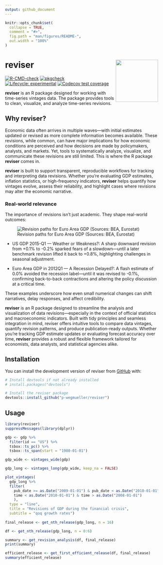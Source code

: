 ```yaml
---
output: github_document
---
```


<!-- README.md is generated from README.Rmd. Please edit that file -->

```r
knitr::opts_chunk$set(
  collapse = TRUE,
  comment = "#>",
  fig.path = "man/figures/README-",
  out.width = "100%" 
)
```

# reviser <img src="man/figures/logo.png" align="right" height="139" />

<!-- badges: start -->
[![R-CMD-check](https://github.com/p-wegmueller/reviser/actions/workflows/R-CMD-check.yaml/badge.svg)](https://github.com/p-wegmueller/reviser/actions/workflows/R-CMD-check.yaml)
[![pkgcheck](https://github.com/p-wegmueller/reviser/workflows/pkgcheck/badge.svg)](https://github.com/p-wegmueller/reviser/actions?query=workflow%3Apkgcheck)
[![Lifecycle: experimental](https://img.shields.io/badge/lifecycle-experimental-orange.svg)](https://lifecycle.r-lib.org/articles/stages.html#experimental)
[![Codecov test coverage](https://codecov.io/gh/p-wegmueller/reviser/graph/badge.svg)](https://app.codecov.io/gh/p-wegmueller/reviser)
<!-- badges: end -->

**reviser** is an R package designed for working with time-series vintages data. The package provides tools to clean, visualize, and analyze time-series revisions.


## Why reviser?

Economic data often arrives in multiple waves—with initial estimates updated or revised as more complete information becomes available. These revisions, while common, can have major implications for how economic conditions are perceived and how decisions are made by policymakers, analysts, and markets. Yet, tools to systematically analyze, visualize, and communicate these revisions are still limited. This is where the R package **reviser** comes in.

**reviser** is built to support transparent, reproducible workflows for tracking and interpreting data revisions. Whether you're evaluating GDP estimates, inflation statistics, or high-frequency indicators, **reviser** helps quantify how vintages evolve, assess their reliability, and highlight cases where revisions may alter the economic narrative.

### Real-world relevance
The importance of revisions isn’t just academic. They shape real-world outcomes:

![Revision paths for Euro Area GDP (Sources: BEA, Eurostat)](man/figures/gdp_over_time.jpeg)

 - US GDP 2015-Q1 --- Weather or Weakness?: A sharp downward revision from +0.1% to -0.2% sparked fears of a slowdown—until a later benchmark revision lifted it back to +0.8%, highlighting challenges in seasonal adjustment.

 - Euro Area GDP in 2012Q1 --- A Recession Delayed?: A flash estimate of 0.0% avoided the recession label—until it was revised to -0.1%, confirming back-to-back contractions and altering the policy discussion at a critical time.

These examples underscore how even small numerical changes can shift narratives, delay responses, and affect credibility. 

**reviser** is an R package designed to streamline the analysis and visualization of data revisions—especially in the context of official statistics and macroeconomic indicators. Built with tidy principles and seamless integration in mind, reviser offers intuitive tools to compare data vintages, quantify revision patterns, and produce publication-ready outputs. Whether you're tracking GDP estimate updates or evaluating forecast accuracy over time, **reviser** provides a robust and flexible framework tailored for economists, data analysts, and statistical agencies alike.

## Installation

You can install the development version of reviser from [GitHub](https://github.com/) with:


```r
# Install devtools if not already installed
# install.packages("devtools")

# Install the reviser package
devtools::install_github("p-wegmueller/reviser")
```


## Usage

```r
library(reviser)
suppressMessages(library(dplyr))

gdp <- gdp %>% 
  filter(id == "US") %>%
  tsbox::ts_pc() %>% 
  tsbox::ts_span(start = "1980-01-01")

gdp_wide <- vintages_wide(gdp)

gdp_long <- vintages_long(gdp_wide, keep_na = FALSE)

plot_vintages(
  gdp_long %>% 
  filter(
    pub_date >= as.Date("2009-01-01") & pub_date < as.Date("2010-01-01"),
    time < as.Date("2010-01-01") & time > as.Date("2008-01-01")
    ),
  type = "line",
  title = "Revisions of GDP during the financial crisis",
  subtitle = "qoq growth rates")
  
final_release <- get_nth_release(gdp_long, n = 16)

df <- get_nth_release(gdp_long, n = 0:6)

summary <- get_revision_analysis(df, final_release)
print(summary)

efficient_release <- get_first_efficient_release(df, final_release)
summary(efficient_release)
```
